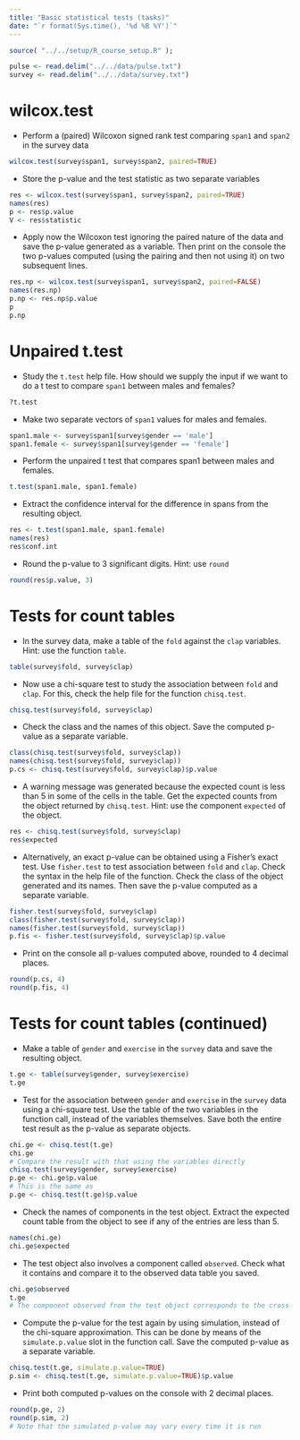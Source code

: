 ---
title: "Basic statistical tests (tasks)"
date: "`r format(Sys.time(), '%d %B %Y')`"
---

```{r setup, include=FALSE, eval=F}
source( "../../setup/R_course_setup.R" );
```

```{r echo=FALSE}
pulse <- read.delim("../../data/pulse.txt")
survey <- read.delim("../../data/survey.txt")
```

# wilcox.test {#S3}

- Perform a (paired) Wilcoxon signed rank test comparing `span1` and `span2` in the survey data

```{r}
wilcox.test(survey$span1, survey$span2, paired=TRUE)
```

- Store the p-value and the test statistic as two separate variables

```{r}
res <- wilcox.test(survey$span1, survey$span2, paired=TRUE)
names(res)
p <- res$p.value
V <- res$statistic
```

- Apply now the Wilcoxon test ignoring the paired nature of the data and save the p-value generated as a variable. Then print on the console the two p-values computed (using the pairing and then not using it) on two subsequent lines.


```{r}
res.np <- wilcox.test(survey$span1, survey$span2, paired=FALSE)
names(res.np)
p.np <- res.np$p.value
p
p.np
```

# Unpaired t.test

- Study the `t.test` help file. How should we supply the input if we want to do a t test to compare `span1` between males and females?

```{r eval=FALSE}
?t.test
```

- Make two separate vectors of `span1` values for males and females.
```{r}
span1.male <- survey$span1[survey$gender == 'male']
span1.female <- survey$span1[survey$gender == 'female']
```

- Perform the unpaired t test that compares span1 between males and females.

```{r}
t.test(span1.male, span1.female)
```

- Extract the confidence interval for the difference in spans from the resulting object.
```{r}
res <- t.test(span1.male, span1.female)
names(res)
res$conf.int
```

- Round the p-value to 3 significant digits. Hint: use `round`
```{r}
round(res$p.value, 3)
```


# Tests for count tables 

- In the survey data, make a table of the `fold` against the `clap` variables. Hint: use the function `table`.
```{r}
table(survey$fold, survey$clap)
```

- Now use a chi-square test to study the association between `fold` and `clap`. For this, check the help file for the function `chisq.test`.  

```{r}
chisq.test(survey$fold, survey$clap)
```

- Check the class and the names of this object. Save the computed p-value as a separate variable.

```{r}
class(chisq.test(survey$fold, survey$clap))
names(chisq.test(survey$fold, survey$clap))
p.cs <- chisq.test(survey$fold, survey$clap)$p.value
```

- A warning message was generated  because the expected count is less than 5 in some of the cells in the table. Get the expected counts from the object returned by `chisq.test`. Hint: use the component `expected` of the object.

```{r}
res <- chisq.test(survey$fold, survey$clap)
res$expected
```


- Alternatively, an exact p-value can be obtained using a Fisher's exact test. Use `fisher.test` to test association between `fold` and `clap`. Check the syntax in the help file of the function. Check the class of the object generated and its names. Then save the p-value computed as a separate variable.

```{r}
fisher.test(survey$fold, survey$clap)
class(fisher.test(survey$fold, survey$clap))
names(fisher.test(survey$fold, survey$clap))
p.fis <- fisher.test(survey$fold, survey$clap)$p.value
```

- Print on the console all p-values computed above, rounded to 4 decimal places.

```{r}
round(p.cs, 4)
round(p.fis, 4)
```

# Tests for count tables (continued)

- Make a table of `gender` and `exercise` in the `survey` data and save the resulting object.

```{r}
t.ge <- table(survey$gender, survey$exercise)
t.ge
```

- Test for the association between `gender` and `exercise` in the `survey` data using a chi-square test. Use the table of the two variables in the function call, instead of the variables themselves. Save both the entire test result as the p-value as separate objects.

```{r}
chi.ge <- chisq.test(t.ge)
chi.ge
# Compare the result with that using the variables directly
chisq.test(survey$gender, survey$exercise)
p.ge <- chi.ge$p.value
# This is the same as
p.ge <- chisq.test(t.ge)$p.value
```

- Check the names of components in the test object. Extract the expected count table from the object to see if any of the entries are less than 5.

```{r}
names(chi.ge)
chi.ge$expected
```

- The test object also involves a component called `observed`. Check what it contains and compare it to the observed data table you saved.

```{r}
chi.ge$observed
t.ge
# The component observed from the test object corresponds to the cross-table of the variables used
```

- Compute the p-value for the test again by using simulation, instead of the chi-square approximation. This can be done by means of the `simulate.p.value` slot  in the function call. Save the computed p-value as a separate variable. 

```{r}
chisq.test(t.ge, simulate.p.value=TRUE)
p.sim <- chisq.test(t.ge, simulate.p.value=TRUE)$p.value
```


- Print both computed p-values on the console with 2 decimal places.

```{r}
round(p.ge, 2)
round(p.sim, 2)
# Note that the simulated p-value may vary every time it is run
```

